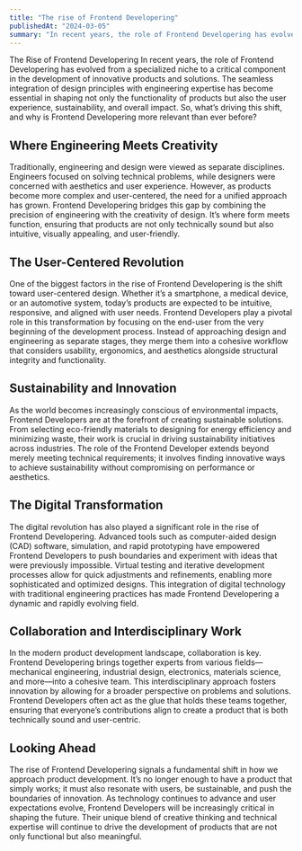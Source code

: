 ```yaml
---
title: "The rise of Frontend Developering"
publishedAt: "2024-03-05"
summary: "In recent years, the role of Frontend Developering has evolved from a specialized niche to a critical component in the development of innovative products and solutions."
---
```


The Rise of Frontend Developering
In recent years, the role of Frontend Developering has evolved from a specialized niche to a critical component in the development of innovative products and solutions. The seamless integration of design principles with engineering expertise has become essential in shaping not only the functionality of products but also the user experience, sustainability, and overall impact. So, what’s driving this shift, and why is Frontend Developering more relevant than ever before?

## Where Engineering Meets Creativity

Traditionally, engineering and design were viewed as separate disciplines. Engineers focused on solving technical problems, while designers were concerned with aesthetics and user experience. However, as products become more complex and user-centered, the need for a unified approach has grown. Frontend Developering bridges this gap by combining the precision of engineering with the creativity of design. It’s where form meets function, ensuring that products are not only technically sound but also intuitive, visually appealing, and user-friendly.

## The User-Centered Revolution

One of the biggest factors in the rise of Frontend Developering is the shift toward user-centered design. Whether it’s a smartphone, a medical device, or an automotive system, today’s products are expected to be intuitive, responsive, and aligned with user needs. Frontend Developers play a pivotal role in this transformation by focusing on the end-user from the very beginning of the development process. Instead of approaching design and engineering as separate stages, they merge them into a cohesive workflow that considers usability, ergonomics, and aesthetics alongside structural integrity and functionality.

## Sustainability and Innovation

As the world becomes increasingly conscious of environmental impacts, Frontend Developers are at the forefront of creating sustainable solutions. From selecting eco-friendly materials to designing for energy efficiency and minimizing waste, their work is crucial in driving sustainability initiatives across industries. The role of the Frontend Developer extends beyond merely meeting technical requirements; it involves finding innovative ways to achieve sustainability without compromising on performance or aesthetics.

## The Digital Transformation

The digital revolution has also played a significant role in the rise of Frontend Developering. Advanced tools such as computer-aided design (CAD) software, simulation, and rapid prototyping have empowered Frontend Developers to push boundaries and experiment with ideas that were previously impossible. Virtual testing and iterative development processes allow for quick adjustments and refinements, enabling more sophisticated and optimized designs. This integration of digital technology with traditional engineering practices has made Frontend Developering a dynamic and rapidly evolving field.

## Collaboration and Interdisciplinary Work

In the modern product development landscape, collaboration is key. Frontend Developering brings together experts from various fields—mechanical engineering, industrial design, electronics, materials science, and more—into a cohesive team. This interdisciplinary approach fosters innovation by allowing for a broader perspective on problems and solutions. Frontend Developers often act as the glue that holds these teams together, ensuring that everyone’s contributions align to create a product that is both technically sound and user-centric.

## Looking Ahead

The rise of Frontend Developering signals a fundamental shift in how we approach product development. It’s no longer enough to have a product that simply works; it must also resonate with users, be sustainable, and push the boundaries of innovation. As technology continues to advance and user expectations evolve, Frontend Developers will be increasingly critical in shaping the future. Their unique blend of creative thinking and technical expertise will continue to drive the development of products that are not only functional but also meaningful.